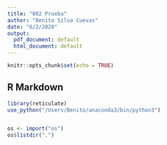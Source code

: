 ```yaml
---
title: "002 Prueba"
author: "Benito Silva Cuevas"
date: "6/2/2020"
output:
  pdf_document: default
  html_document: default
---
```


```r
knitr::opts_chunk$set(echo = TRUE)
```

## R Markdown

```r
library(reticulate)
use_python("/Users/Benito/anaconda3/bin/python3")


os <- import("os")
os$listdir(".")
```

